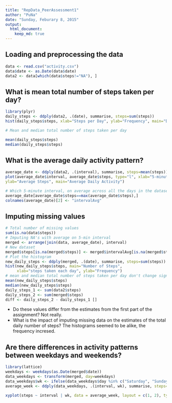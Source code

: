 ```yaml
---
title: "RepData_PeerAssessment1"
author: "PuNa"
date: "Sunday, Feburary 8, 2015"
output: 
  html_document:
    keep_md: true
---
```


## Loading and preprocessing the data

```r
data <- read.csv("activity.csv")
data$date <- as.Date(data$date)
data2 <- data[which(data$steps!="NA"), ]
```

## What is mean total number of steps taken per day?

```r
library(plyr)
daily_steps <- ddply(data2, .(date), summarise, steps=sum(steps))
hist(daily_steps$steps, xlab="Steps per Day", ylab="Frequency", main="Daily Steps")

# Mean and median total number of steps taken per day

mean(daily_steps$steps)
median(daily_steps$steps)
```

## What is the average daily activity pattern?
```r
average_date <- ddply(data2, .(interval), summarise, steps=mean(steps))
plot(average_date$interval, average_date$steps, type="l", xlab="5-minute Interval", 
ylab="Average Steps", main="Average Daily Activity")

# Which 5-minute interval, on average across all the days in the dataset, contains the maximum number of steps?
average_date[average_date$steps==max(average_date$steps),]
colnames(average_date)[2] <- "intervalAvg"
```

## Imputing missing values
```r
# Total number of missing values
sum(is.na(data$steps))
# Imputing NA's with average on 5-min interval
merged <- arrange(join(data, average_date), interval)
# New dataset 
merged$steps[is.na(merged$steps)] <- merged$intervalAvg[is.na(merged$steps)]
# Plot the histogram
new_daily_steps <- ddply(merged, .(date), summarise, steps=sum(steps))
hist(new_daily_steps$steps, main="Number of Steps", 
     xlab="steps taken each day", ylab="Frequency")
# mean and median total number of steps taken per day don't change significantly
mean(new_daily_steps$steps)
median(new_daily_steps$steps)
daily_steps_1 <- sum(data2$steps)
daily_steps_2 <- sum(merged$steps)
diff <- daily_steps_2 - daily_steps_1 []
```

- Do these values differ from the estimates from the first part of the assignment?
Not really.
- What is the impact of imputing missing data on the estimates of the total daily number of steps?
The histograms seemed to be alike, the frequency incresed.

## Are there differences in activity patterns between weekdays and weekends?

```r
library(lattice)
weekdays <- weekdays(as.Date(merged$date))
data_weekdays <- transform(merged, day=weekdays)
data_weekdays$wk <- ifelse(data_weekdays$day %in% c("Saturday", "Sunday"),"Weekend", "Weekday")
average_week <- ddply(data_weekdays, .(interval, wk), summarise, steps=mean(steps))

xyplot(steps ~ interval | wk, data = average_week, layout = c(1, 2), type="l")
```